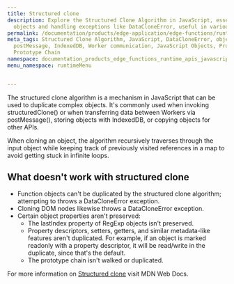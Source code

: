 ```yaml
---
title: Structured clone
description: Explore the Structured Clone Algorithm in JavaScript, essential for duplicating
  objects and handling exceptions like DataCloneError, useful in various APIs.
permalink: /documentation/products/edge-application/edge-functions/runtime-apis/javascript/structured-clone/
meta_tags: Structured Clone Algorithm, JavaScript, DataCloneError, object duplication,
  postMessage, IndexedDB, Worker communication, JavaScript Objects, Property Descriptors,
  Prototype Chain
namespace: documentation_products_edge_functions_runtime_apis_javascript_structured_clone
menu_namespace: runtimeMenu


---
```


The structured clone algorithm is a mechanism in JavaScript that can be used to duplicate complex objects. It's commonly used when invoking structuredClone() or when transferring data between Workers via postMessage(), storing objects with IndexedDB, or copying objects for other APIs.

When cloning an object, the algorithm recursively traverses through the input object while keeping track of previously visited references in a map to avoid getting stuck in infinite loops.

## What doesn't work with structured clone

- Function objects can't be duplicated by the structured clone algorithm; attempting to throws a DataCloneError exception.
- Cloning DOM nodes likewise throws a DataCloneError exception.
- Certain object properties aren't preserved:
  - The lastIndex property of RegExp objects isn't preserved.
  - Property descriptors, setters, getters, and similar metadata-like features aren't duplicated. For example, if an object is marked readonly with a property descriptor, it will be read/write in the duplicate, since that's the default.
  - The prototype chain isn't walked or duplicated.

For more information on [Structured clone](https://developer.mozilla.org/en-US/docs/Web/API/Web_Workers_API/Structured_clone_algorithm) visit MDN Web Docs.





